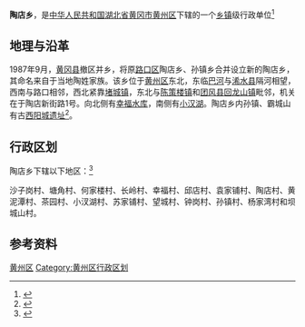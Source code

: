 {{中国乡级行政区
|景观照片文件名 = 
|景观照片描述 = 
|汉语拼音 = 
|其他语言 = 
|其他语言名称 = 
|旧称 = 
|地名出处 = 
|位置图文件名 = 
|位置图描述 = 
|自定义图片= 
|建置时间 = 
|政府驻地 = 
|毗邻 = 
|总面积 = 
|总人口 = 
|总人口年份 = 
|户籍人口 = 
|户籍人口年份 = 
|常住人口 = 
|常住人口年份 = 
|人口密度 = 
|GDP = 
|GDP年份 = 
|邮政编码 = 
|电话区号 = 713
|官方网站 = 
|网站名称 = 
|42/11/02/200/000}}

'''陶店乡'''，是[[中华人民共和国|中华人民共和国]][[湖北省|湖北省]][[黄冈市|黄冈市]][[黄州区|黄州区]]下辖的一个[[乡镇|乡镇]]级行政单位<ref>{{PRC admin/ref sgc|{{PRC admin/parent|42/11/02/200/000}}}}</ref>

==地理与沿革 ==
1987年9月，[[黄冈县|黄冈县]]撤区并乡，将原[[路口区|路口区]]陶店乡、孙镇乡合并设立新的陶店乡，其命名来自于当地陶姓家族。该乡位于[[黄州区|黄州区]]东北，东临[[巴河|巴河]]与[[浠水县|浠水县]]隔河相望，西南与路口相邻，西北紧靠[[堵城镇|堵城镇]]，东北与[[陈策楼镇|陈策楼镇]]和[[团风县|团风县]][[回龙山镇|回龙山镇]]毗邻，机关在于陶店新街路1号。向北侧有[[幸福水库|幸福水库]]，南侧有[[小汉湖|小汉湖]]。陶店乡内孙镇、霸城山有古[[西阳城遗址|西阳城遗址]]<ref name=gqq>{{Cite book|title=黄州区志 1986-2007|last=湖北省黄冈市黄州区地方志编纂委员会编|first=|publisher=武汉：[[武汉大学出版社|武汉大学出版社]]|year=2015.02|isbn=978-7-307-14921-2|location=|pages=40-41}}</ref>。

== 行政区划 ==

陶店乡下辖以下地区：<ref>{{PRC admin/ref sgc|42/11/02/200/000}}</ref>

沙子岗村、塘角村、何家楼村、长岭村、幸福村、邱店村、袁家铺村、陶店村、黄泥潭村、茶园村、小汊湖村、苏家铺村、望城村、钟岗村、孙镇村、杨家湾村和坝城山村。

== 参考资料 ==
{{reflist}}

{{湖北省黄冈市黄州区行政区划}}
{{湖北行政区划小作品}}
[[Category:黄冈市乡镇|黄州区]]
[[Category:黄州区行政区划|Category:黄州区行政区划]]